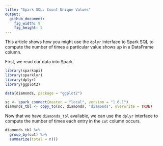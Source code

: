 ```yaml
---
title: "Spark SQL: Count Unique Values"
output:
  github_document:
    fig_width: 9
    fig_height: 5
---
```


This article shows how you might use the `dplyr` interface to Spark SQL to compute the number of times a particular value shows up in a DataFrame column.

First, we read our data into Spark.

```r
library(sparkapi)
library(sparklyr)
library(dplyr)
library(ggplot2)

data(diamonds, package = "ggplot2")

sc <- spark_connect(master = "local", version = "1.6.1")
diamonds_tbl <- copy_to(sc, diamonds, "diamonds", overwrite = TRUE)
```

Now that we have `diamonds_tbl` available, we can use the `dplyr` interface to compute the number of times each entry in the `cut` column occurs.

```r
diamonds_tbl %>%
  group_by(cut) %>%
  summarize(total = n())
```
